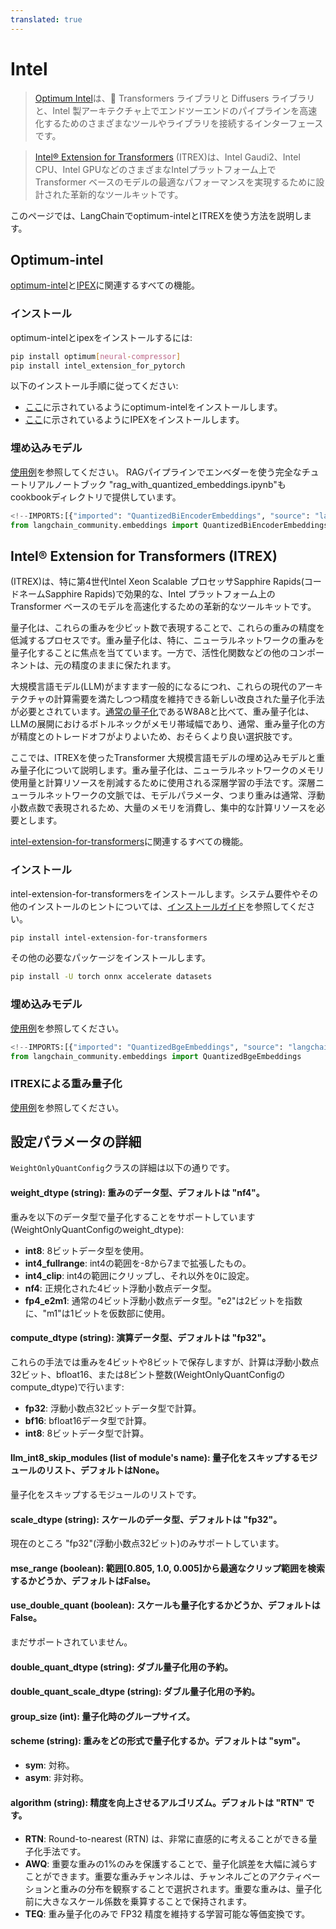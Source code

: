 ```yaml
---
translated: true
---
```


# Intel

>[Optimum Intel](https://github.com/huggingface/optimum-intel?tab=readme-ov-file#optimum-intel)は、🤗 Transformers ライブラリと Diffusers ライブラリと、Intel 製アーキテクチャ上でエンドツーエンドのパイプラインを高速化するためのさまざまなツールやライブラリを接続するインターフェースです。

>[Intel® Extension for Transformers](https://github.com/intel/intel-extension-for-transformers?tab=readme-ov-file#intel-extension-for-transformers) (ITREX)は、Intel Gaudi2、Intel CPU、Intel GPUなどのさまざまなIntelプラットフォーム上でTransformer ベースのモデルの最適なパフォーマンスを実現するために設計された革新的なツールキットです。

このページでは、LangChainでoptimum-intelとITREXを使う方法を説明します。

## Optimum-intel

[optimum-intel](https://github.com/huggingface/optimum-intel.git)と[IPEX](https://github.com/intel/intel-extension-for-pytorch)に関連するすべての機能。

### インストール

optimum-intelとipexをインストールするには:

```bash
pip install optimum[neural-compressor]
pip install intel_extension_for_pytorch
```

以下のインストール手順に従ってください:

* [ここ](https://github.com/huggingface/optimum-intel)に示されているようにoptimum-intelをインストールします。
* [ここ](https://intel.github.io/intel-extension-for-pytorch/index.html#installation?platform=cpu&version=v2.2.0%2Bcpu)に示されているようにIPEXをインストールします。

### 埋め込みモデル

[使用例](/docs/integrations/text_embedding/optimum_intel)を参照してください。
RAGパイプラインでエンベダーを使う完全なチュートリアルノートブック "rag_with_quantized_embeddings.ipynb"もcookbookディレクトリで提供しています。

```python
<!--IMPORTS:[{"imported": "QuantizedBiEncoderEmbeddings", "source": "langchain_community.embeddings", "docs": "https://api.python.langchain.com/en/latest/embeddings/langchain_community.embeddings.optimum_intel.QuantizedBiEncoderEmbeddings.html", "title": "Intel"}]-->
from langchain_community.embeddings import QuantizedBiEncoderEmbeddings
```

## Intel® Extension for Transformers (ITREX)

(ITREX)は、特に第4世代Intel Xeon Scalable プロセッサSapphire Rapids(コードネームSapphire Rapids)で効果的な、Intel プラットフォーム上のTransformer ベースのモデルを高速化するための革新的なツールキットです。

量子化は、これらの重みを少ビット数で表現することで、これらの重みの精度を低減するプロセスです。重み量子化は、特に、ニューラルネットワークの重みを量子化することに焦点を当てています。一方で、活性化関数などの他のコンポーネントは、元の精度のままに保たれます。

大規模言語モデル(LLM)がますます一般的になるにつれ、これらの現代のアーキテクチャの計算需要を満たしつつ精度を維持できる新しい改良された量子化手法が必要とされています。[通常の量子化](https://github.com/intel/intel-extension-for-transformers/blob/main/docs/quantization.md)であるW8A8と比べて、重み量子化は、LLMの展開におけるボトルネックがメモリ帯域幅であり、通常、重み量子化の方が精度とのトレードオフがよりよいため、おそらくより良い選択肢です。

ここでは、ITREXを使ったTransformer 大規模言語モデルの埋め込みモデルと重み量子化について説明します。重み量子化は、ニューラルネットワークのメモリ使用量と計算リソースを削減するために使用される深層学習の手法です。深層ニューラルネットワークの文脈では、モデルパラメータ、つまり重みは通常、浮動小数点数で表現されるため、大量のメモリを消費し、集中的な計算リソースを必要とします。

[intel-extension-for-transformers](https://github.com/intel/intel-extension-for-transformers)に関連するすべての機能。

### インストール

intel-extension-for-transformersをインストールします。システム要件やその他のインストールのヒントについては、[インストールガイド](https://github.com/intel/intel-extension-for-transformers/blob/main/docs/installation.md)を参照してください。

```bash
pip install intel-extension-for-transformers
```

その他の必要なパッケージをインストールします。

```bash
pip install -U torch onnx accelerate datasets
```

### 埋め込みモデル

[使用例](/docs/integrations/text_embedding/itrex)を参照してください。

```python
<!--IMPORTS:[{"imported": "QuantizedBgeEmbeddings", "source": "langchain_community.embeddings", "docs": "https://api.python.langchain.com/en/latest/embeddings/langchain_community.embeddings.itrex.QuantizedBgeEmbeddings.html", "title": "Intel"}]-->
from langchain_community.embeddings import QuantizedBgeEmbeddings
```

### ITREXによる重み量子化

[使用例](/docs/integrations/llms/weight_only_quantization)を参照してください。

## 設定パラメータの詳細

`WeightOnlyQuantConfig`クラスの詳細は以下の通りです。

#### weight_dtype (string): 重みのデータ型、デフォルトは "nf4"。

重みを以下のデータ型で量子化することをサポートしています(WeightOnlyQuantConfigのweight_dtype):
* **int8**: 8ビットデータ型を使用。
* **int4_fullrange**: int4の範囲を-8から7まで拡張したもの。
* **int4_clip**: int4の範囲にクリップし、それ以外を0に設定。
* **nf4**: 正規化された4ビット浮動小数点データ型。
* **fp4_e2m1**: 通常の4ビット浮動小数点データ型。"e2"は2ビットを指数に、"m1"は1ビットを仮数部に使用。

#### compute_dtype (string): 演算データ型、デフォルトは "fp32"。

これらの手法では重みを4ビットや8ビットで保存しますが、計算は浮動小数点32ビット、bfloat16、または8ビント整数(WeightOnlyQuantConfigのcompute_dtype)で行います:
* **fp32**: 浮動小数点32ビットデータ型で計算。
* **bf16**: bfloat16データ型で計算。
* **int8**: 8ビットデータ型で計算。

#### llm_int8_skip_modules (list of module's name): 量子化をスキップするモジュールのリスト、デフォルトはNone。

量子化をスキップするモジュールのリストです。

#### scale_dtype (string): スケールのデータ型、デフォルトは "fp32"。

現在のところ "fp32"(浮動小数点32ビット)のみサポートしています。

#### mse_range (boolean): 範囲[0.805, 1.0, 0.005]から最適なクリップ範囲を検索するかどうか、デフォルトはFalse。

#### use_double_quant (boolean): スケールも量子化するかどうか、デフォルトはFalse。

まだサポートされていません。

#### double_quant_dtype (string): ダブル量子化用の予約。

#### double_quant_scale_dtype (string): ダブル量子化用の予約。

#### group_size (int): 量子化時のグループサイズ。

#### scheme (string): 重みをどの形式で量子化するか。デフォルトは "sym"。

* **sym**: 対称。
* **asym**: 非対称。

#### algorithm (string): 精度を向上させるアルゴリズム。デフォルトは "RTN" です。

* **RTN**: Round-to-nearest (RTN) は、非常に直感的に考えることができる量子化手法です。
* **AWQ**: 重要な重みの1%のみを保護することで、量子化誤差を大幅に減らすことができます。重要な重みチャンネルは、チャンネルごとのアクティベーションと重みの分布を観察することで選択されます。重要な重みは、量子化前に大きなスケール係数を乗算することで保持されます。
* **TEQ**: 重み量子化のみで FP32 精度を維持する学習可能な等価変換です。
